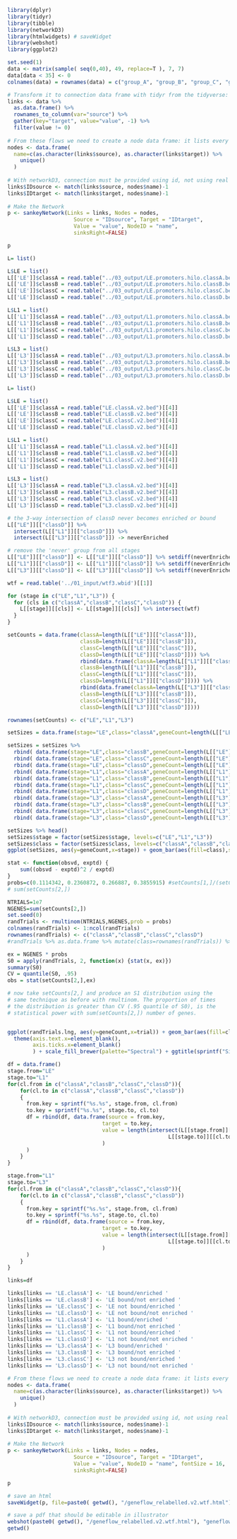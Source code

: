 ```r
library(dplyr)
library(tidyr)
library(tibble)
library(networkD3)
library(htmlwidgets) # saveWidget
library(webshot)
library(ggplot2)
```

```r
set.seed(1)
data <- matrix(sample( seq(0,40), 49, replace=T ), 7, 7)
data[data < 35] <- 0
colnames(data) = rownames(data) = c("group_A", "group_B", "group_C", "group_D", "group_E", "group_F", "group_G")

# Transform it to connection data frame with tidyr from the tidyverse:
links <- data %>% 
  as.data.frame() %>% 
  rownames_to_column(var="source") %>% 
  gather(key="target", value="value", -1) %>%
  filter(value != 0)
 
# From these flows we need to create a node data frame: it lists every entities involved in the flow
nodes <- data.frame(
  name=c(as.character(links$source), as.character(links$target)) %>% 
    unique()
  )
 
# With networkD3, connection must be provided using id, not using real name like in the links dataframe.. So we need to reformat it.
links$IDsource <- match(links$source, nodes$name)-1 
links$IDtarget <- match(links$target, nodes$name)-1
 
# Make the Network
p <- sankeyNetwork(Links = links, Nodes = nodes,
                     Source = "IDsource", Target = "IDtarget",
                     Value = "value", NodeID = "name", 
                     sinksRight=FALSE)

p

```

```r

L= list()

L$LE = list()
L[['LE']]$classA = read.table("../03_output/LE.promoters.hilo.classA.bed")[[7]]
L[['LE']]$classB = read.table("../03_output/LE.promoters.hilo.classB.bed")[[7]]
L[['LE']]$classC = read.table("../03_output/LE.promoters.hilo.classC.bed")[[7]]
L[['LE']]$classD = read.table("../03_output/LE.promoters.hilo.classD.bed")[[7]]

L$L1 = list()
L[['L1']]$classA = read.table("../03_output/L1.promoters.hilo.classA.bed")[[7]]
L[['L1']]$classB = read.table("../03_output/L1.promoters.hilo.classB.bed")[[7]]
L[['L1']]$classC = read.table("../03_output/L1.promoters.hilo.classC.bed")[[7]]
L[['L1']]$classD = read.table("../03_output/L1.promoters.hilo.classD.bed")[[7]]

L$L3 = list()
L[['L3']]$classA = read.table("../03_output/L3.promoters.hilo.classA.bed")[[7]]
L[['L3']]$classB = read.table("../03_output/L3.promoters.hilo.classB.bed")[[7]]
L[['L3']]$classC = read.table("../03_output/L3.promoters.hilo.classC.bed")[[7]]
L[['L3']]$classD = read.table("../03_output/L3.promoters.hilo.classD.bed")[[7]]
```

```r

L= list()

L$LE = list()
L[['LE']]$classA = read.table("LE.classA.v2.bed")[[4]]
L[['LE']]$classB = read.table("LE.classB.v2.bed")[[4]]
L[['LE']]$classC = read.table("LE.classC.v2.bed")[[4]]
L[['LE']]$classD = read.table("LE.classD.v2.bed")[[4]]

L$L1 = list()
L[['L1']]$classA = read.table("L1.classA.v2.bed")[[4]]
L[['L1']]$classB = read.table("L1.classB.v2.bed")[[4]]
L[['L1']]$classC = read.table("L1.classC.v2.bed")[[4]]
L[['L1']]$classD = read.table("L1.classD.v2.bed")[[4]]

L$L3 = list()
L[['L3']]$classA = read.table("L3.classA.v2.bed")[[4]]
L[['L3']]$classB = read.table("L3.classB.v2.bed")[[4]]
L[['L3']]$classC = read.table("L3.classC.v2.bed")[[4]]
L[['L3']]$classD = read.table("L3.classD.v2.bed")[[4]]
```



```r
# the 3-way intersection of classD never becomes enriched or bound
L[["LE"]][["classD"]] %>% 
  intersect(L[["L1"]][["classD"]]) %>% 
  intersect(L[["L3"]][["classD"]]) -> neverEnriched

# remove the 'never' group from all stages
L[["LE"]][["classD"]] <- L[["LE"]][["classD"]] %>% setdiff(neverEnriched) 
L[["L1"]][["classD"]] <- L[["L1"]][["classD"]] %>% setdiff(neverEnriched) 
L[["L3"]][["classD"]] <- L[["L3"]][["classD"]] %>% setdiff(neverEnriched) 
```

```r
wtf = read.table('../01_input/wtf3.wbid')[[1]]

for (stage in c("LE","L1","L3")) {
  for (cls in c("classA","classB","classC","classD")) {
    L[[stage]][[cls]] <- L[[stage]][[cls]] %>% intersect(wtf)
  }
}

```


```r
setCounts = data.frame(classA=length(L[["LE"]][["classA"]]),
                       classB=length(L[["LE"]][["classB"]]),
                       classC=length(L[["LE"]][["classC"]]),
                       classD=length(L[["LE"]][["classD"]])) %>%
                       rbind(data.frame(classA=length(L[["L1"]][["classA"]]),
                       classB=length(L[["L1"]][["classB"]]),
                       classC=length(L[["L1"]][["classC"]]),
                       classD=length(L[["L1"]][["classD"]]))) %>%
                       rbind(data.frame(classA=length(L[["L3"]][["classA"]]),
                       classB=length(L[["L3"]][["classB"]]),
                       classC=length(L[["L3"]][["classC"]]),
                       classD=length(L[["L3"]][["classD"]])))

rownames(setCounts) <- c("LE","L1","L3")

setSizes = data.frame(stage="LE",class="classA",geneCount=length(L[["LE"]][["classA"]]))

setSizes = setSizes %>% 
  rbind( data.frame(stage="LE",class="classB",geneCount=length(L[["LE"]][["classB"]]))) %>%
  rbind( data.frame(stage="LE",class="classC",geneCount=length(L[["LE"]][["classC"]]))) %>%
  rbind( data.frame(stage="LE",class="classD",geneCount=length(L[["LE"]][["classD"]]))) %>% 
  rbind( data.frame(stage="L1",class="classA",geneCount=length(L[["L1"]][["classA"]]))) %>%
  rbind( data.frame(stage="L1",class="classB",geneCount=length(L[["L1"]][["classB"]]))) %>%
  rbind( data.frame(stage="L1",class="classC",geneCount=length(L[["L1"]][["classC"]]))) %>%
  rbind( data.frame(stage="L1",class="classD",geneCount=length(L[["L1"]][["classD"]]))) %>%
  rbind( data.frame(stage="L3",class="classA",geneCount=length(L[["L3"]][["classA"]]))) %>%
  rbind( data.frame(stage="L3",class="classB",geneCount=length(L[["L3"]][["classB"]]))) %>%
  rbind( data.frame(stage="L3",class="classC",geneCount=length(L[["L3"]][["classC"]]))) %>%
  rbind( data.frame(stage="L3",class="classD",geneCount=length(L[["L3"]][["classD"]]))) 

setSizes %>% head()
setSizes$stage = factor(setSizes$stage, levels=c("LE","L1","L3"))
setSizes$class = factor(setSizes$class, levels=c("classA","classB","classC","classD"))
ggplot(setSizes, aes(y=geneCount,x=stage)) + geom_bar(aes(fill=class),stat="identity",position=position_stack()) + scale_fill_brewer(palette="Spectral")
```



```r
stat <- function(obsvd, exptd) {
    sum((obsvd - exptd)^2 / exptd)
}
probs=c(0.1114342, 0.2360872, 0.266887, 0.3855915) #setCounts[1,]/(setCounts[1,] %>% sum()) 
# sum(setCounts[2,])

NTRIALS=1e7
NGENES=sum(setCounts[2,])
set.seed(0)
randTrials <- rmultinom(NTRIALS,NGENES,prob = probs)
colnames(randTrials) <- 1:ncol(randTrials)
rownames(randTrials) <- c("classA","classB","classC","classD")
#randTrials %>% as.data.frame %>% mutate(class=rownames(randTrials)) %>% pivot_longer(cols=1:(ncol(randTrials)-1),names_to = "trial",values_to = "geneCount") -> randTrials.lng

ex = NGENES * probs
S0 = apply(randTrials, 2, function(x) {stat(x, ex)}) 
summary(S0)
CV = quantile(S0, .95)
obs = stat(setCounts[2,],ex)

# now take setCounts[2,] and produce an S1 distribution using the 
# same technique as before with rmultinom. The proportion of times 
# the distribution is greater than CV (.95 quantile of S0), is the
# statistical power with sum(setCounts[2,]) number of genes.


ggplot(randTrials.lng, aes(y=geneCount,x=trial)) + geom_bar(aes(fill=class),stat="identity",position=position_stack(),width=.95) +
  theme(axis.text.x=element_blank(),
        axis.ticks.x=element_blank() 
        ) + scale_fill_brewer(palette="Spectral") + ggtitle(sprintf("Simulated null distribution (using LE class proportions) for %d genes", NGENES), subtitle = sprintf("%d trials",NTRIALS)) + xlab("simulated null distribution") + ylab("number of genes")
```

```r
df = data.frame()
stage.from="LE"
stage.to="L1"
for(cl.from in c("classA","classB","classC","classD")){
    for(cl.to in c("classA","classB","classC","classD"))
    {
      from.key = sprintf("%s.%s", stage.from, cl.from)
      to.key = sprintf("%s.%s", stage.to, cl.to)
      df = rbind(df, data.frame(source = from.key, 
                              target = to.key, 
                              value = length(intersect(L[[stage.from]][[cl.from]],
                                                   L[[stage.to]][[cl.to]]))
                              )
      )
    }
}

stage.from="L1"
stage.to="L3"
for(cl.from in c("classA","classB","classC","classD")){
    for(cl.to in c("classA","classB","classC","classD"))
    {
      from.key = sprintf("%s.%s", stage.from, cl.from)
      to.key = sprintf("%s.%s", stage.to, cl.to)
      df = rbind(df, data.frame(source = from.key, 
                              target = to.key, 
                              value = length(intersect(L[[stage.from]][[cl.from]],
                                                   L[[stage.to]][[cl.to]]))
                              )
      )
    }
}
```



```r
links=df

links[links == 'LE.classA'] <- 'LE bound/enriched '
links[links == 'LE.classB'] <- 'LE bound/not enriched '
links[links == 'LE.classC'] <- 'LE not bound/enriched '
links[links == 'LE.classD'] <- 'LE not bound/not enriched '
links[links == 'L1.classA'] <- 'L1 bound/enriched '
links[links == 'L1.classB'] <- 'L1 bound/not enriched '
links[links == 'L1.classC'] <- 'L1 not bound/enriched '
links[links == 'L1.classD'] <- 'L1 not bound/not enriched '
links[links == 'L3.classA'] <- 'L3 bound/enriched '
links[links == 'L3.classB'] <- 'L3 bound/not enriched '
links[links == 'L3.classC'] <- 'L3 not bound/enriched '
links[links == 'L3.classD'] <- 'L3 not bound/not enriched '

# From these flows we need to create a node data frame: it lists every entities involved in the flow
nodes <- data.frame(
  name=c(as.character(links$source), as.character(links$target)) %>% 
    unique()
  )
 
# With networkD3, connection must be provided using id, not using real name like in the links dataframe.. So we need to reformat it.
links$IDsource <- match(links$source, nodes$name)-1 
links$IDtarget <- match(links$target, nodes$name)-1
 
# Make the Network
p <- sankeyNetwork(Links = links, Nodes = nodes,
                     Source = "IDsource", Target = "IDtarget",
                     Value = "value", NodeID = "name", fontSize = 16,
                     sinksRight=FALSE)

p

# save an html
saveWidget(p, file=paste0( getwd(), "/geneflow_relabelled.v2.wtf.html"))

# save a pdf that should be editable in illustrator
webshot(paste0( getwd(), "/geneflow_relabelled.v2.wtf.html"), "geneflow_relabelled.v2.wtf.pdf", delay=.2)
getwd()
```